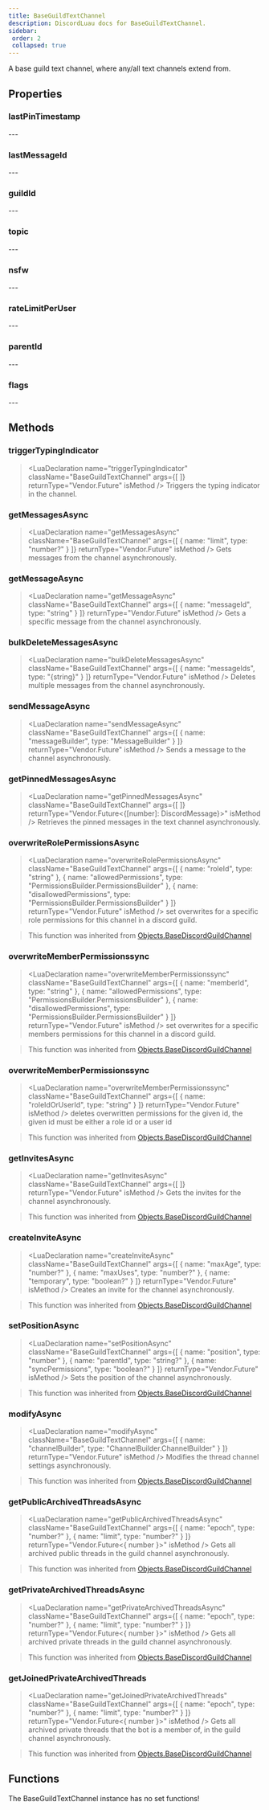 ```yaml
---
title: BaseGuildTextChannel
description: DiscordLuau docs for BaseGuildTextChannel.
sidebar:
 order: 2
 collapsed: true
---
```

[//]: # (This file was automatically compiled through the Generator luau code under this repository)
[//]: # (if you want to edit the documentation of discord-luau, please write changes)
[//]: # (to the discord-luau repository itself, we extract the comments from discord-luau and translate)
[//]: # (them into markdown files that Nextra can interpret!)

[//]: # (----- DOCUMENT IMPORTS ----- )


[//]: # (----- DOCUMENT DESCRIPTION ----- )

A base guild text channel, where any/all text channels extend from.

[//]: # (----- DOCUMENT PROPERTIES ----- )

## Properties

### lastPinTimestamp

<LuaProperty name="BaseGuildTextChannel.lastPinTimestamp" type="string" />
---
	
### lastMessageId

<LuaProperty name="BaseGuildTextChannel.lastMessageId" type="string?" />
---
	
### guildId

<LuaProperty name="BaseGuildTextChannel.guildId" type="string" />
---
	
### topic

<LuaProperty name="BaseGuildTextChannel.topic" type="string" />
---
	
### nsfw

<LuaProperty name="BaseGuildTextChannel.nsfw" type="boolean" />
---
	
### rateLimitPerUser

<LuaProperty name="BaseGuildTextChannel.rateLimitPerUser" type="number" />
---
	
### parentId

<LuaProperty name="BaseGuildTextChannel.parentId" type="string" />
---
	
### flags

<LuaProperty name="BaseGuildTextChannel.flags" type="number" />
---
	

[//]: # (----- DOCUMENT METHODS ----- )

## Methods

### triggerTypingIndicator

> <LuaDeclaration name="triggerTypingIndicator" className="BaseGuildTextChannel" args={[  ]} returnType="Vendor.Future" isMethod />
Triggers the typing indicator in the channel.
### getMessagesAsync

> <LuaDeclaration name="getMessagesAsync" className="BaseGuildTextChannel" args={[ { name: "limit", type: "number?" } ]} returnType="Vendor.Future" isMethod />
Gets messages from the channel asynchronously.
### getMessageAsync

> <LuaDeclaration name="getMessageAsync" className="BaseGuildTextChannel" args={[ { name: "messageId", type: "string" } ]} returnType="Vendor.Future" isMethod />
Gets a specific message from the channel asynchronously.
### bulkDeleteMessagesAsync

> <LuaDeclaration name="bulkDeleteMessagesAsync" className="BaseGuildTextChannel" args={[ { name: "messageIds", type: "{string}" } ]} returnType="Vendor.Future" isMethod />
Deletes multiple messages from the channel asynchronously.
### sendMessageAsync

> <LuaDeclaration name="sendMessageAsync" className="BaseGuildTextChannel" args={[ { name: "messageBuilder", type: "MessageBuilder" } ]} returnType="Vendor.Future" isMethod />
Sends a message to the channel asynchronously.
### getPinnedMessagesAsync

> <LuaDeclaration name="getPinnedMessagesAsync" className="BaseGuildTextChannel" args={[  ]} returnType="Vendor.Future<{[number]: DiscordMessage}>" isMethod />
Retrieves the pinned messages in the text channel asynchronously.
### overwriteRolePermissionsAsync

> <LuaDeclaration name="overwriteRolePermissionsAsync" className="BaseGuildTextChannel" args={[ { name: "roleId", type: "string" }, { name: "allowedPermissions", type: "PermissionsBuilder.PermissionsBuilder" }, { name: "disallowedPermissions", type: "PermissionsBuilder.PermissionsBuilder" } ]} returnType="Vendor.Future" isMethod />
set overwrites for a specific role permissions for this channel in a discord guild.

> This function was inherited from [Objects.BaseDiscordGuildChannel](Objects.BaseDiscordGuildChannel)
### overwriteMemberPermissionssync

> <LuaDeclaration name="overwriteMemberPermissionssync" className="BaseGuildTextChannel" args={[ { name: "memberId", type: "string" }, { name: "allowedPermissions", type: "PermissionsBuilder.PermissionsBuilder" }, { name: "disallowedPermissions", type: "PermissionsBuilder.PermissionsBuilder" } ]} returnType="Vendor.Future" isMethod />
set overwrites for a specific members permissions for this channel in a discord guild.

> This function was inherited from [Objects.BaseDiscordGuildChannel](Objects.BaseDiscordGuildChannel)
### overwriteMemberPermissionssync

> <LuaDeclaration name="overwriteMemberPermissionssync" className="BaseGuildTextChannel" args={[ { name: "roleIdOrUserId", type: "string" } ]} returnType="Vendor.Future" isMethod />
deletes overwritten permissions for the given id, the given id must be either a role id or a user id

> This function was inherited from [Objects.BaseDiscordGuildChannel](Objects.BaseDiscordGuildChannel)
### getInvitesAsync

> <LuaDeclaration name="getInvitesAsync" className="BaseGuildTextChannel" args={[  ]} returnType="Vendor.Future" isMethod />
Gets the invites for the channel asynchronously.

> This function was inherited from [Objects.BaseDiscordGuildChannel](Objects.BaseDiscordGuildChannel)
### createInviteAsync

> <LuaDeclaration name="createInviteAsync" className="BaseGuildTextChannel" args={[ { name: "maxAge", type: "number?" }, { name: "maxUses", type: "number?" }, { name: "temporary", type: "boolean?" } ]} returnType="Vendor.Future" isMethod />
Creates an invite for the channel asynchronously.

> This function was inherited from [Objects.BaseDiscordGuildChannel](Objects.BaseDiscordGuildChannel)
### setPositionAsync

> <LuaDeclaration name="setPositionAsync" className="BaseGuildTextChannel" args={[ { name: "position", type: "number" }, { name: "parentId", type: "string?" }, { name: "syncPermissions", type: "boolean?" } ]} returnType="Vendor.Future" isMethod />
Sets the position of the channel asynchronously.

> This function was inherited from [Objects.BaseDiscordGuildChannel](Objects.BaseDiscordGuildChannel)
### modifyAsync

> <LuaDeclaration name="modifyAsync" className="BaseGuildTextChannel" args={[ { name: "channelBuilder", type: "ChannelBuilder.ChannelBuilder" } ]} returnType="Vendor.Future<unknown>" isMethod />
Modifies the thread channel settings asynchronously.

> This function was inherited from [Objects.BaseDiscordGuildChannel](Objects.BaseDiscordGuildChannel)
### getPublicArchivedThreadsAsync

> <LuaDeclaration name="getPublicArchivedThreadsAsync" className="BaseGuildTextChannel" args={[ { name: "epoch", type: "number?" }, { name: "limit", type: "number?" } ]} returnType="Vendor.Future<{ number }>" isMethod />
Gets all archived public threads in the guild channel asynchronously.

> This function was inherited from [Objects.BaseDiscordGuildChannel](Objects.BaseDiscordGuildChannel)
### getPrivateArchivedThreadsAsync

> <LuaDeclaration name="getPrivateArchivedThreadsAsync" className="BaseGuildTextChannel" args={[ { name: "epoch", type: "number?" }, { name: "limit", type: "number?" } ]} returnType="Vendor.Future<{ number }>" isMethod />
Gets all archived private threads in the guild channel asynchronously.

> This function was inherited from [Objects.BaseDiscordGuildChannel](Objects.BaseDiscordGuildChannel)
### getJoinedPrivateArchivedThreads

> <LuaDeclaration name="getJoinedPrivateArchivedThreads" className="BaseGuildTextChannel" args={[ { name: "epoch", type: "number?" }, { name: "limit", type: "number?" } ]} returnType="Vendor.Future<{ number }>" isMethod />
Gets all archived private threads that the bot is a member of, in the guild channel asynchronously.

> This function was inherited from [Objects.BaseDiscordGuildChannel](Objects.BaseDiscordGuildChannel)

[//]: # (----- DOCUMENT FUNCTIONS ----- )

## Functions

The BaseGuildTextChannel instance has no set functions!

